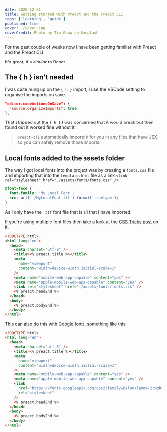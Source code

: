 ```yaml
---
date: 2020-12-31
title: Getting started with Preact and the Preact CLI
tags: ['learning', 'guide']
published: true
cover: ./cover.jpg
coverCredit: Photo by Tim Gouw on Unsplash
---
```


For the past couple of weeks now I have been getting familiar with
Preact and the Preact CLI.

It's great, it's _similar_ to React 

## The { h } isn't needed

I was quite hung up on the `{ h }` import, I use the VSCode setting to
organise the imports on save.

```json
"editor.codeActionsOnSave": {
  "source.organizeImports": true
},
```

That stripped out the `{ h }` I was concerned that it would break but
then found out it worked fine without it.

> `preact-cli` automatically imports `h` for you in any files that
> have JSX, so you can safely remove those imports.

## Local fonts added to the assets folder

The way I got local fonts into the project was by creating a
`fonts.css` file and importing that into the `template.html` file as a
link `<link rel="stylesheet" href="./assets/fonts/fonts.css" />`

```css
@font-face {
  font-family: 'My Local Font';
  src: url('./MyLocalFont.ttf') format('truetype');
}
```

As I only have the `.ttf` font file that is all that I have imported.

If you're using multiple font files then take a look at the [CSS
Tricks post] on it.

```html
<!DOCTYPE html>
<html lang="en">
  <head>
    <meta charset="utf-8" />
    <title><% preact.title %></title>
    <meta
      name="viewport"
      content="width=device-width,initial-scale=1"
    />
    <meta name="mobile-web-app-capable" content="yes" />
    <meta name="apple-mobile-web-app-capable" content="yes" />
    <link rel="stylesheet" href="./assets/fonts/fonts.css" />
    <% preact.headEnd %>
  </head>
  <body>
    <% preact.bodyEnd %>
  </body>
</html>
```

This can also do this with Google fonts, something like this:

```html
<!DOCTYPE html>
<html lang="en">
  <head>
    <meta charset="utf-8" />
    <title><% preact.title %></title>
    <meta
      name="viewport"
      content="width=device-width,initial-scale=1"
    />
    <meta name="mobile-web-app-capable" content="yes" />
    <meta name="apple-mobile-web-app-capable" content="yes" />
    <link
      href="https://fonts.googleapis.com/css2?family=Baloo+Tamma+2:wght@400;700&family=BioRhyme+Expanded:wght@400;700&display=swap"
      rel="stylesheet"
    />
    <% preact.headEnd %>
  </head>
  <body>
    <% preact.bodyEnd %>
  </body>
</html>
```

<!-- Links -->

[css tricks post]:
  https://css-tricks.com/snippets/css/using-font-face/
